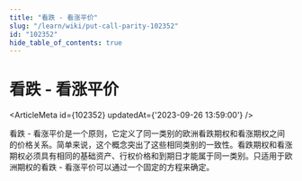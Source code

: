 ```yaml
---
title: "看跌 - 看涨平价"
slug: "/learn/wiki/put-call-parity-102352"
id: "102352"
hide_table_of_contents: true
---
```



# 看跌 - 看涨平价

<ArticleMeta id={102352} updatedAt={'2023-09-26 13:59:00'} />
<div className='border-solid border-b border-t-0 my-4 border-[var(--ifm-color-gray-300)]' />

看跌 - 看涨平价是一个原则，它定义了同一类别的欧洲看跌期权和看涨期权之间的价格关系。简单来说，这个概念突出了这些相同类别的一致性。看跌期权和看涨期权必须具有相同的基础资产、行权价格和到期日才能属于同一类别。只适用于欧洲期权的看跌 - 看涨平价可以通过一个固定的方程来确定。
